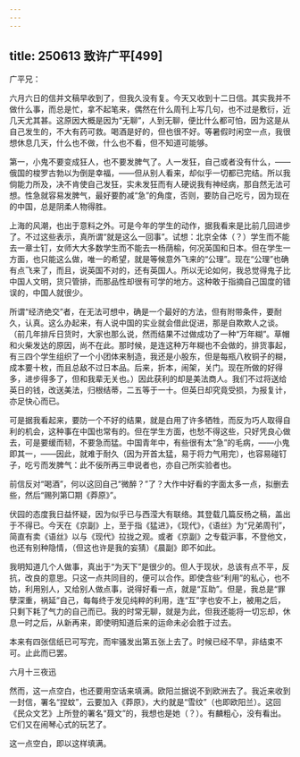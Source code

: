 ```yaml
---
---
---
```

title: 250613 致许广平[499]
---




广平兄：

六月六日的信并文稿早收到了，但我久没有复。今天又收到十二日信。其实我并不做什么事，而总是忙，拿不起笔来，偶然在什么周刊上写几句，也不过是敷衍，近几天尤其甚。这原因大概是因为“无聊”，人到无聊，便比什么都可怕，因为这是从自己发生的，不大有药可救。喝酒是好的，但也很不好。等暑假时闲空一点，我很想休息几天，什么也不做，什么也不看，但不知道可能够。

第一，小鬼不要变成狂人，也不要发脾气了。人一发狂，自己或者没有什么，——俄国的梭罗古勃以为倒是幸福，——但从别人看来，却似乎一切都已完结。所以我倘能力所及，决不肯使自己发狂，实未发狂而有人硬说我有神经病，那自然无法可想。性急就容易发脾气，最好要酌减“急”的角度，否则，要防自己吃亏，因为现在的中国，总是阴柔人物得胜。

上海的风潮，也出于意料之外。可是今年的学生的动作，据我看来是比前几回进步了。不过这些表示，真所谓“就是这么一回事”。试想：北京全体（？）学生而不能去一章士钉，女师大大多数学生而不能去一杨荫榆，何况英国和日本。但在学生一方面，也只能这么做，唯一的希望，就是等候意外飞来的“公理”。现在“公理”也确有点飞来了，而且，说英国不对的，还有英国人。所以无论如何，我总觉得鬼子比中国人文明，货只管排，而那品性却很有可学的地方。这种敢于指摘自己国度的错误的，中国人就很少。

所谓“经济绝交”者，在无法可想中，确是一个最好的方法，但有附带条件，要耐久，认真。这么办起来，有人说中国的实业就会借此促进，那是自欺欺人之谈。（前几年排斥日货时，大家也那么说，然而结果不过做成功了一种“万年糊”。草帽和火柴发达的原因，尚不在此。那时候，是连这种万年糊也不会做的，排货事起，有三四个学生组织了一个小团体来制造，我还是小股东，但是每瓶八枚铜子的糊，成本要十枚，而且总敌不过日本品。后来，折本，闹架，关门。现在所做的好得多，进步得多了，但和我辈无关也。）因此获利的却是美法商人。我们不过将送给英日的钱，改送美法，归根结蒂，二五等于一十。但英日却究竟受损，为报复计，亦足快心而已。

可是据我看起来，要防一个不好的结果，就是白用了许多牺牲，而反为巧人取得自利的机会，这种事在中国也常有的。但在学生方面，也愁不得这些，只好凭良心做去，可是要缓而韧，不要急而猛。中国青年中，有些很有太“急”的毛病，——小鬼即其一，——因此，就难于耐久（因为开首太猛，易于将力气用完），也容易碰钉子，吃亏而发脾气：此不佞所再三申说者也，亦自己所实验者也。

前信反对“喝酒”，何以这回自己“微醉？”了？大作中好看的字面太多一点，拟删去些，然后“赐列第□期《莽原》”。

伏园的态度我日益怀疑，因为似乎已与西滢大有联络。其登载几篇反杨之稿，盖出于不得已。今天在《京副》上，至于指《猛进》，《现代》，《语丝》为“兄弟周刊”，简直有卖《语丝》以与《现代》拉拢之观。或者《京副》之专载沪事，不登他文，也还有别种隐情，（但这也许是我的妄猜）《晨副》即不如此。

我明知道几个人做事，真出于“为天下”是很少的。但人于现状，总该有点不平，反抗，改良的意思。只这一点共同目的，便可以合作。即使含些“利用”的私心，也不妨，利用别人，又给别人做点事，说得好看一点，就是“互助”。但是，我总是“罪孽深重，祸延”自己，每每终于发见纯粹的利用，连“互”字也安不上，被用之后，只剩下耗了气力的自己而已。我的时常无聊，就是为此，但我还能将一切忘却，休息一时之后，从新再来，即使明知道后来的运命未必会胜于过去。

本来有四张信纸已可写完，而牢骚发出第五张上去了。时候已经不早，非结束不可。止此而已罢。

六月十三夜迅

然而，这一点空白，也还要用空话来填满。欧阳兰据说不到欧洲去了。我近来收到一封信，署名“捏蚊”，云要加入《莽原》，大约就是“雪纹”（也即欧阳兰）。这回《民众文艺》上所登的署名“聂文”的，我想也是她（？）。有麟粗心，没有看出。它们又在闹琴心式的玩艺了。

这一点空白，即以这样填满。